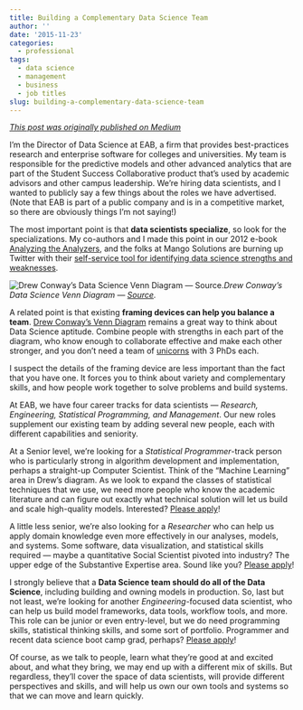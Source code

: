 ```yaml
---
title: Building a Complementary Data Science Team
author: ''
date: '2015-11-23'
categories:
  - professional
tags:
  - data science
  - management
  - business
  - job titles
slug: building-a-complementary-data-science-team
---
```


_[This post was originally published on Medium](https://medium.com/@HarlanH/building-a-complementary-data-science-team-7b38d39d1880)_

I’m the Director of Data Science at EAB, a firm that provides best-practices research and enterprise software for colleges and universities. My team is responsible for the predictive models and other advanced analytics that are part of the Student Success Collaborative product that’s used by academic advisors and other campus leadership. We’re hiring data scientists, and I wanted to publicly say a few things about the roles we have advertised. (Note that EAB is part of a public company and is in a competitive market, so there are obviously things I’m not saying!)

The most important point is that **data scientists specialize**, so look for the specializations. My co-authors and I made this point in our 2012 e-book [Analyzing the Analyzers](http://shop.oreilly.com/product/0636920029014.do), and the folks at Mango Solutions are burning up Twitter with their [self-service tool for identifying data science strengths and weaknesses](http://www.mango-solutions.com/wp/2015/11/launching-the-data-science-radar/).

![Drew Conway’s Data Science Venn Diagram — [Source](http://drewconway.com/zia/2013/3/26/the-data-science-venn-diagram).](https://cdn-images-1.medium.com/max/2000/1*l_E14BVgAXk82o1YbtCW8Q.png)*Drew Conway’s Data Science Venn Diagram — [Source](http://drewconway.com/zia/2013/3/26/the-data-science-venn-diagram).*

A related point is that existing **framing devices can help you balance a team**. [Drew Conway’s Venn Diagram](http://drewconway.com/zia/2013/3/26/the-data-science-venn-diagram) remains a great way to think about Data Science aptitude. Combine people with strengths in each part of the diagram, who know enough to collaborate effective and make each other stronger, and you don’t need a team of [unicorns](http://insidebigdata.com/2014/01/09/data-science-found-unicorn-yet/) with 3 PhDs each.

I suspect the details of the framing device are less important than the fact that you have one. It forces you to think about variety and complementary skills, and how people work together to solve problems and build systems.

At EAB, we have four career tracks for data scientists — *Research, Engineering, Statistical Programming, and Management*. Our new roles supplement our existing team by adding several new people, each with different capabilities and seniority.

At a Senior level, we’re looking for a *Statistical Programmer*-track person who is particularly strong in algorithm development and implementation, perhaps a straight-up Computer Scientist. Think of the “Machine Learning” area in Drew’s diagram. As we look to expand the classes of statistical techniques that we use, we need more people who know the academic literature and can figure out exactly what technical solution will let us build and scale high-quality models. Interested? [Please apply](http://bit.ly/EABDSAlgo2)!

A little less senior, we’re also looking for a *Researcher* who can help us apply domain knowledge even more effectively in our analyses, models, and systems. Some software, data visualization, and statistical skills required — maybe a quantitative Social Scientist pivoted into industry? The upper edge of the Substantive Expertise area. Sound like you? [Please apply](http://bit.ly/EABDSRsch2)!

I strongly believe that a **Data Science team should do all of the Data Science**, including building and owning models in production. So, last but not least, we’re looking for another *Engineering*-focused data scientist, who can help us build model frameworks, data tools, workflow tools, and more. This role can be junior or even entry-level, but we do need programming skills, statistical thinking skills, and some sort of portfolio. Programmer and recent data science boot camp grad, perhaps? [Please apply](http://bit.ly/EABDSEngr2)!

Of course, as we talk to people, learn what they’re good at and excited about, and what they bring, we may end up with a different mix of skills. But regardless, they’ll cover the space of data scientists, will provide different perspectives and skills, and will help us own our own tools and systems so that we can move and learn quickly.
